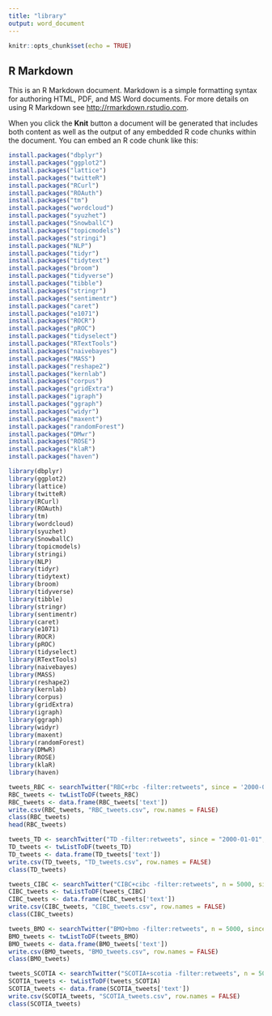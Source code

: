 ---
title: "library"
output: word_document
---

```{r setup, include=FALSE}
knitr::opts_chunk$set(echo = TRUE)
```

## R Markdown

This is an R Markdown document. Markdown is a simple formatting syntax for authoring HTML, PDF, and MS Word documents. For more details on using R Markdown see <http://rmarkdown.rstudio.com>.

When you click the **Knit** button a document will be generated that includes both content as well as the output of any embedded R code chunks within the document. You can embed an R code chunk like this:

```{r}
install.packages("dbplyr")
install.packages("ggplot2")
install.packages("lattice")
install.packages("twitteR")
install.packages("RCurl")
install.packages("ROAuth")
install.packages("tm")
install.packages("wordcloud")
install.packages("syuzhet")
install.packages("SnowballC")
install.packages("topicmodels")
install.packages("stringi")
install.packages("NLP")
install.packages("tidyr")
install.packages("tidytext")
install.packages("broom")
install.packages("tidyverse")
install.packages("tibble")
install.packages("stringr")
install.packages("sentimentr")
install.packages("caret")
install.packages("e1071")
install.packages("ROCR")
install.packages("pROC")
install.packages("tidyselect")
install.packages("RTextTools")
install.packages("naivebayes")
install.packages("MASS")
install.packages("reshape2")
install.packages("kernlab")
install.packages("corpus")
install.packages("gridExtra")
install.packages("igraph")
install.packages("ggraph")
install.packages("widyr")
install.packages("maxent")
install.packages("randomForest")
install.packages("DMwr")
install.packages("ROSE")
install.packages("klaR")
install.packages("haven")
```



```{r}
library(dbplyr)
library(ggplot2)
library(lattice)
library(twitteR)
library(RCurl)
library(ROAuth)
library(tm)
library(wordcloud)
library(syuzhet)
library(SnowballC)
library(topicmodels)
library(stringi)
library(NLP)
library(tidyr)
library(tidytext)
library(broom)
library(tidyverse)
library(tibble)
library(stringr)
library(sentimentr)
library(caret)
library(e1071)
library(ROCR)
library(pROC)
library(tidyselect)
library(RTextTools)
library(naivebayes)
library(MASS)
library(reshape2)
library(kernlab)
library(corpus)
library(gridExtra)
library(igraph)
library(ggraph)
library(widyr)
library(maxent)
library(randomForest)
library(DMwR)
library(ROSE)
library(klaR)
library(haven)
```



```{r}
tweets_RBC <- searchTwitter("RBC+rbc -filter:retweets", since = '2000-01-01', lang ='en', n = 5000)
RBC_tweets <- twListToDF(tweets_RBC)
RBC_tweets <- data.frame(RBC_tweets['text'])
write.csv(RBC_tweets, "RBC_tweets.csv", row.names = FALSE)
class(RBC_tweets)
head(RBC_tweets)

```

```{r}
tweets_TD <- searchTwitter("TD -filter:retweets", since = "2000-01-01", lang ="en", n = 5000)
TD_tweets <- twListToDF(tweets_TD)
TD_tweets <- data.frame(TD_tweets['text'])
write.csv(TD_tweets, "TD_tweets.csv", row.names = FALSE)
class(TD_tweets)
```

```{r}
tweets_CIBC <- searchTwitter("CIBC+cibc -filter:retweets", n = 5000, since = "2000-01-01", lang ="en")
CIBC_tweets <- twListToDF(tweets_CIBC)
CIBC_tweets <- data.frame(CIBC_tweets['text'])
write.csv(CIBC_tweets, "CIBC_tweets.csv", row.names = FALSE)
class(CIBC_tweets)
```

```{r}
tweets_BMO <- searchTwitter("BMO+bmo -filter:retweets", n = 5000, since = "2000-01-01", lang ="en")
BMO_tweets <- twListToDF(tweets_BMO)
BMO_tweets <- data.frame(BMO_tweets['text'])
write.csv(BMO_tweets, "BMO_tweets.csv", row.names = FALSE)
class(BMO_tweets)
```


```{r}
tweets_SCOTIA <- searchTwitter("SCOTIA+scotia -filter:retweets", n = 5000, since = "2000-01-01", lang ="en")
SCOTIA_tweets <- twListToDF(tweets_SCOTIA)
SCOTIA_tweets <- data.frame(SCOTIA_tweets['text'])
write.csv(SCOTIA_tweets, "SCOTIA_tweets.csv", row.names = FALSE)
class(SCOTIA_tweets)
```


